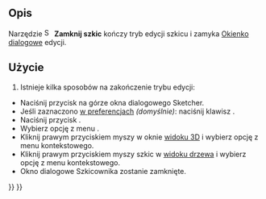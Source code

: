 <languages/>

{{Docnav/pl
|[[Sketcher_MirrorSketch/pl|Odbicie lustrzane]]
|[[Sketcher_ViewSketch/pl|Widok szkicu]]
|[[Sketcher_Workbench/pl|środowisko pracy Szkicownik]]
|IconL=Sketcher_MirrorSketch.svg
|IconR=Sketcher_ViewSketch.svg
|IconC=Workbench_Sketcher.svg
}}

{{GuiCommand/pl
|Name=Sketcher LeaveSketch
|Name/pl=Szkicownik: Zamknij szkic
|MenuLocation=Szkic / Projekt części → Opuść szkic
|Workbenches=[[Sketcher_Workbench/pl|Szkicownik]]
|SeeAlso=[[Sketcher_EditSketch/pl|Edytuj szkic]]
}}

<span id="Description"></span>
==Opis==

Narzędzie [[Image:Sketcher_LeaveSketch.svg|16px]] '''Zamknij szkic''' kończy tryb edycji szkicu i zamyka [[Sketcher_Dialog/pl|Okienko dialogowe]] edycji.

<span id="Usage"></span>
==Użycie==

# Istnieje kilka sposobów na zakończenie trybu edycji:
* Naciśnij przycisk {{Button|Zamknij}} na górze okna dialogowego Sketcher.
* Jeśli zaznaczono {{MenuCommand|Klawisz Esc umożliwia wyjście z trybu edycji szkicu}} [[Sketcher_Preferences#Ogólne|w preferencjach]] ''(domyślnie)'': naciśnij klawisz {{KEY|Esc}}.
* Naciśnij przycisk {{Button|[[Image:Sketcher_LeaveSketch.svg|16px]] [[Sketcher_LeaveSketch/pl|Opuść szkic]]}}.
* Wybierz opcję z menu {{MenuCommand|Szkic → [[Image:Sketcher_LeaveSketch.svg|16px]] Opuść szkic}}.
* Kliknij prawym przyciskiem myszy w oknie [[3D_view/pl|widoku 3D]] i wybierz opcję {{MenuCommand|[[Image:Sketcher_LeaveSketch.svg|16px]] Opuść szkic}} z menu kontekstowego.
* Kliknij prawym przyciskiem myszy szkic w [[Tree_view/pl|widoku drzewa]] i wybierz opcję {{MenuCommand|Zakończ edycję}} z menu kontekstowego.
* Okno dialogowe Szkicownika zostanie zamknięte.


{{Docnav/pl
|[[Sketcher_MirrorSketch/pl|Odbicie lustrzane]]
|[[Sketcher_ViewSketch/pl|Widok szkicu]]
|[[Sketcher_Workbench/pl|środowisko pracy Szkicownik]]
|IconL=Sketcher_MirrorSketch.svg
|IconR=Sketcher_ViewSketch.svg
|IconC=Workbench_Sketcher.svg
}}

{{Sketcher_Tools_navi{{#translation:}}}}
{{Userdocnavi{{#translation:}}}}